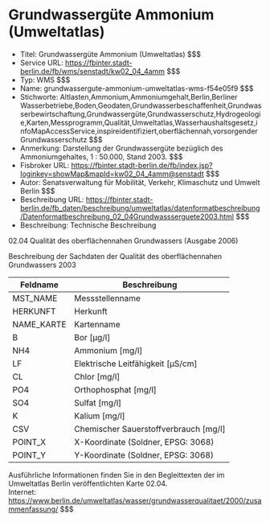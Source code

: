 # Grundwassergüte Ammonium (Umweltatlas)
- Titel: Grundwassergüte Ammonium (Umweltatlas) $$$
- Service URL: https://fbinter.stadt-berlin.de/fb/wms/senstadt/kw02_04_4amm $$$
- Typ: WMS $$$
- Name: grundwassergute-ammonium-umweltatlas-wms-f54e05f9 $$$
- Stichworte: Altlasten,Ammonium,Ammoniumgehalt,Berlin,Berliner Wasserbetriebe,Boden,Geodaten,Grundwasserbeschaffenheit,Grundwasserbewirtschaftung,Grundwassergüte,Grundwasserschutz,Hydrogeologie,Karten,Messprogramm,Qualität,Umweltatlas,Wasserhaushaltsgesetz,infoMapAccessService,inspireidentifiziert,oberflächennah,vorsorgender Grundwasserschutz $$$
- Anmerkung: Darstellung der Grundwassergüte bezüglich des Ammoniumgehaltes, 1 : 50.000, Stand 2003. $$$
- Fisbroker URL: https://fbinter.stadt-berlin.de/fb/index.jsp?loginkey=showMap&mapId=kw02_04_4amm@senstadt $$$
- Autor: Senatsverwaltung für Mobilität, Verkehr, Klimaschutz und Umwelt Berlin $$$
- Beschreibung URL: https://fbinter.stadt-berlin.de/fb_daten/beschreibung/umweltatlas/datenformatbeschreibung/Datenformatbeschreibung_02_04Grundwassserguete2003.html $$$
- Beschreibung: Technische Beschreibung 

02.04 Qualität des oberflächennahen Grundwassers (Ausgabe 2006)

Beschreibung der Sachdaten der Qualität des oberflächennahen Grundwassers 2003

| Feldname    | Beschreibung                            |
| ----------- | --------------------------------------- |
| MST\_NAME   | Messstellenname                         |
| HERKUNFT    | Herkunft                                |
| NAME\_KARTE | Kartenname                              |
| B           | Bor \[µg/l\]                            |
| NH4         | Ammonium \[mg/l\]                       |
| LF          | Elektrische Leitfähigkeit \[µS/cm\]     |
| CL          | Chlor \[mg/l\]                          |
| PO4         | Orthophosphat \[mg/l\]                  |
| SO4         | Sulfat \[mg/l\]                         |
| K           | Kalium \[mg/l\]                         |
| CSV         | Chemischer Sauerstoffverbrauch \[mg/l\] |
| POINT\_X    | X-Koordinate (Soldner, EPSG: 3068)      |
| POINT\_Y    | Y-Koordinate (Soldner, EPSG: 3068)      |

Ausführliche Informationen finden Sie in den Begleittexten der im Umweltatlas Berlin veröffentlichten Karte 02.04.  
Internet: https://www.berlin.de/umweltatlas/wasser/grundwasserqualitaet/2000/zusammenfassung/ $$$
